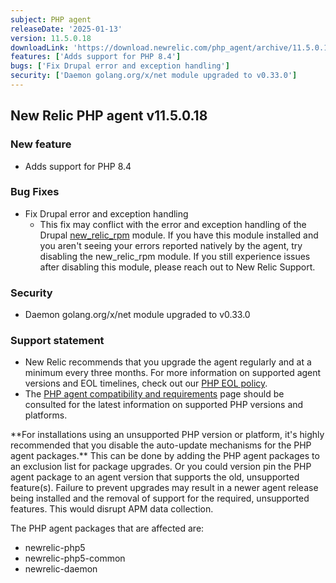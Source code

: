 ```yaml
---
subject: PHP agent
releaseDate: '2025-01-13'
version: 11.5.0.18
downloadLink: 'https://download.newrelic.com/php_agent/archive/11.5.0.18'
features: ['Adds support for PHP 8.4']
bugs: ['Fix Drupal error and exception handling']
security: ['Daemon golang.org/x/net module upgraded to v0.33.0']
---
```


## New Relic PHP agent v11.5.0.18

### New feature

* Adds support for PHP 8.4

### Bug Fixes

* Fix Drupal error and exception handling
    * This fix may conflict with the error and exception handling of the Drupal [new_relic_rpm](https://www.drupal.org/project/new_relic_rpm) module. If you have this module installed and you aren't seeing your errors reported natively by the agent, try disabling the new_relic_rpm module. If you still experience issues after disabling this module, please reach out to New Relic Support.

### Security

* Daemon golang.org/x/net module upgraded to v0.33.0

### Support statement

* New Relic recommends that you upgrade the agent regularly and at a minimum every three months. For more information on supported agent versions and EOL timelines, check out our [PHP EOL policy](https://docs.newrelic.com/docs/apm/agents/php-agent/getting-started/php-agent-eol-policy/).
* The [PHP agent compatibility and requirements](https://docs.newrelic.com/docs/apm/agents/php-agent/getting-started/php-agent-compatibility-requirements/) page should be consulted for the latest information on supported PHP versions and platforms.

<Callout variant="important">
  **For installations using an unsupported PHP version or platform, it's highly recommended that you disable the auto-update mechanisms for the PHP agent packages.** This can be done by adding the PHP agent packages to an exclusion list for package upgrades. Or you could version pin the PHP agent package to an agent version that supports the old, unsupported feature(s). Failure to prevent upgrades may result in a newer agent release being installed and the removal of support for the required, unsupported features. This would disrupt APM data collection.

  The PHP agent packages that are affected are:

  * newrelic-php5
  * newrelic-php5-common
  * newrelic-daemon
</Callout>

